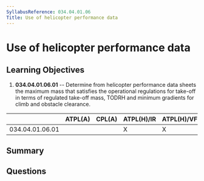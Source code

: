 ```yaml
---
SyllabusReference: 034.04.01.06
Title: Use of helicopter performance data
---
```


# Use of helicopter performance data

## Learning Objectives

1. **034.04.01.06.01** -- Determine from helicopter performance data sheets the
   maximum mass that satisfies the operational regulations for take-off in terms
   of regulated take-off mass, TODRH and minimum gradients for climb and
   obstacle clearance.

|                 | ATPL(A) | CPL(A) | ATPL(H)/IR | ATPL(H)/VFR | CPL(H) | IR  | CBIR(A) |
| --------------- | ------- | ------ | ---------- | ----------- | ------ | --- | ------- |
| 034.04.01.06.01 |         |        | X          | X           |        |     |         |

## Summary

## Questions
